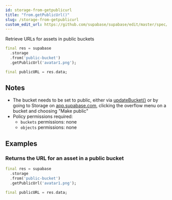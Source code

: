 ```yaml
---
id: storage-from-getpublicurl
title: "from.getPublicUrl()"
slug: /storage-from-getpublicurl
custom_edit_url: https://github.com/supabase/supabase/edit/master/spec/supabase_dart_v0.yml
---
```


Retrieve URLs for assets in public buckets


```dart
final res = supabase
  .storage
  .from('public-bucket')
  .getPublicUrl('avatar1.png');

final publicURL = res.data;
```






## Notes

- The bucket needs to be set to public, either via [updateBucket()](/docs/reference/javascript/storage-updatebucket) or by going to Storage on [app.supabase.com](https://app.supabase.com), clicking the overflow menu on a bucket and choosing "Make public"
- Policy permissions required:
  - `buckets` permissions: none 
  - `objects` permissions: none










## Examples

### Returns the URL for an asset in a public bucket



```dart
final res = supabase
  .storage
  .from('public-bucket')
  .getPublicUrl('avatar1.png');

final publicURL = res.data;
```